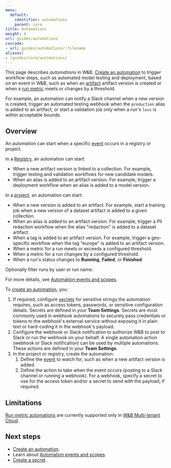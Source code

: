 ```yaml
---
menu:
  default:
    identifier: automations
    parent: core
title: Automations
weight: 4
url: guides/automations
cascade:
- url: guides/automations/:filename
aliases:
- /guides/core/automations/
---
```


<Info>
<EnterpriseCloudOnly/>
</Info>

This page describes _automations_ in W&B. [Create an automation](create-automations/) to trigger workflow steps, such as automated model testing and deployment, based on an event in W&B, such as when an [artifact](/guides/core/artifacts) artifact version is created or when a [run metric](/guides/models/track/runs) meets or changes by a threshold.

For example, an automation can notify a Slack channel when a new version is created, trigger an automated testing webhook when the `production` alias is added to an artifact, or start a validation job only when a run's `loss` is within acceptable bounds.

## Overview
An automation can start when a specific [event](automation-events) occurs in a registry or project.

In a [Registry](/guides/core/registry/), an automation can start:
- When a new artifact version is linked to a collection. For example, trigger testing and validation workflows for new candidate models.
- When an alias is added to an artifact version. For example, trigger a deployment workflow when an alias is added to a model version.

In a [project](/guides/models/track/project-page), an automation can start:
- When a new version is added to an artifact. For example, start a training job when a new version of a dataset artifact is added to a given collection.
- When an alias is added to an artifact version. For example, trigger a PII redaction workflow when the alias "redaction" is added to a dataset artifact.
- When a tag is added to an artifact version. For example, trigger a geo-specific workflow when the tag "europe" is added to an artifact version.
- When a metric for a run meets or exceeds a configured threshold.
- When a metric for a run changes by a configured threshold.
- When a run's status changes to **Running**, **Failed**, or **Finished**.

Optionally filter runs by user or run name.

For more details, see [Automation events and scopes](automation-events).

To [create an automation](create-automations/), you:

1. If required, configure [secrets](/guides/core/secrets) for sensitive strings the automation requires, such as access tokens, passwords, or sensitive configuration details. Secrets are defined in your **Team Settings**. Secrets are most commonly used in webhook automations to securely pass credentials or tokens to the webhook's external service without exposing it in plain text or hard-coding it in the webhook's payload.
1. Configure the webhook or Slack notification to authorize W&B to post to Slack or run the webhook on your behalf. A single automation action (webhook or Slack notification) can be used by multiple automations. These actions are defined in your **Team Settings**.
1. In the project or registry, create the automation:
    1. Define the [event](#automation-events) to watch for, such as when a new artifact version is added. 
    1. Define the action to take when the event occurs (posting to a Slack channel or running a webhook). For a webhook, specify a secret to use for the access token and/or a secret to send with the payload, if required.

## Limitations
[Run metric automations](automation-events.md#run-metrics-events) are currently supported only in [W&B Multi-tenant Cloud](/guides/hosting/#wb-multi-tenant-cloud).

## Next steps
- [Create an automation](create-automations/).
- Learn about [Automation events and scopes](automation-events).
- [Create a secret](/guides/core/secrets).

